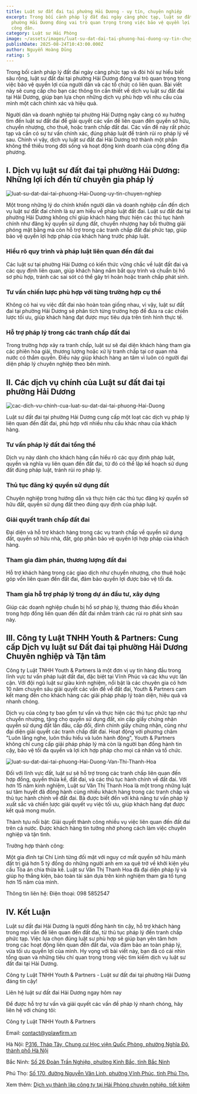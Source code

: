 ```yaml
---
title: Luật sư đất đai tại phường Hải Dương - uy tín, chuyên nghiệp
excerpt: Trong bối cảnh pháp lý đất đai ngày càng phức tạp, luật sư đất đai tại
  phường Hải Dương đóng vai trò quan trọng trong việc bảo vệ quyền lợi của mọi
  công dân.
category: Luật sư Hải Phòng
image: ~/assets/images/luat-su-dat-dai-tai-phuong-hai-duong-uy-tin-chuyen-nghiep.png
publishDate: 2025-08-24T10:43:00.000Z
author: Nguyễn Hoàng Dũng
rating: 5
---
```

Trong bối cảnh pháp lý đất đai ngày càng phức tạp và đòi hỏi sự hiểu biết sâu rộng, luật sư đất đai tại phường Hải Dương đóng vai trò quan trọng trong việc bảo vệ quyền lợi của người dân và các tổ chức có liên quan. Bài viết này sẽ cung cấp cho bạn các thông tin cần thiết về dịch vụ luật sư đất đai tại Hải Dương, giúp bạn lựa chọn những dịch vụ phù hợp với nhu cầu của mình một cách chính xác và hiệu quả.

Người dân và doanh nghiệp tại phường Hải Dương ngày càng có xu hướng tìm đến luật sư đất đai để giải quyết các vấn đề liên quan đến quyền sở hữu, chuyển nhượng, cho thuê, hoặc tranh chấp đất đai. Các vấn đề này rất phức tạp và cần có sự tư vấn chính xác, đúng pháp luật để tránh rủi ro pháp lý về sau. Chính vì vậy, dịch vụ luật sư đất đai Hải Dương trở thành một phần không thể thiếu trong đời sống và hoạt động kinh doanh của cộng đồng địa phương.

## I. Dịch vụ luật sư đất đai tại phường Hải Dương: Những lợi ích đến từ chuyên gia pháp lý

![luat-su-dat-dai-tai-phuong-Hai-Duong-uy-tin-chuyen-nghiep](~/assets/images/luat-su-dat-dai-tai-phuong-hai-duong-uy-tin-chuyen-nghiep.png "luật sư đất đai tại phường Hải Dương - uy tín, chuyên nghiệp")

Một trong những lý do chính khiến người dân và doanh nghiệp cần đến dịch vụ luật sư đất đai chính là sự am hiểu về pháp luật đất đai. Luật sư đất đai tại phường Hải Dương không chỉ giúp khách hàng thực hiện các thủ tục hành chính như đăng ký quyền sử dụng đất, chuyển nhượng hay bồi thường giải phóng mặt bằng mà còn hỗ trợ trong các tranh chấp đất đai phức tạp, giúp bảo vệ quyền lợi hợp pháp của khách hàng trước pháp luật.

### Hiểu rõ quy trình và pháp luật liên quan đến đất đai

Các luật sư tại phường Hải Dương có kiến thức vững chắc về luật đất đai và các quy định liên quan, giúp khách hàng nắm bắt quy trình và chuẩn bị hồ sơ phù hợp, tránh các sai sót có thể gây trì hoãn hoặc tranh chấp phát sinh.

### Tư vấn chiến lược phù hợp với từng trường hợp cụ thể

Không có hai vụ việc đất đai nào hoàn toàn giống nhau, vì vậy, luật sư đất đai tại phường Hải Dương sẽ phân tích từng trường hợp để đưa ra các chiến lược tối ưu, giúp khách hàng đạt được mục tiêu dựa trên tình hình thực tế.

### Hỗ trợ pháp lý trong các tranh chấp đất đai

Trong trường hợp xảy ra tranh chấp, luật sư sẽ đại diện khách hàng tham gia các phiên hòa giải, thương lượng hoặc xử lý tranh chấp tại cơ quan nhà nước có thẩm quyền. Điều này giúp khách hàng an tâm vì luôn có người đại diện pháp lý chuyên nghiệp theo bên mình.

## II. Các dịch vụ chính của Luật sư đất đai tại phường Hải Dương

![cac-dich-vu-chinh-cua-luat-su-dat-dai-tai-phuong-Hai-Duong](~/assets/images/cac-dich-vu-chinh-cua-luat-su-dat-dai-tai-phuong-hai-duong.png "Các dịch vụ chính của luật sư đất đai tại phường Hải Dương")

Luật sư đất đai tại phường Hải Dương cung cấp một loạt các dịch vụ pháp lý liên quan đến đất đai, phù hợp với nhiều nhu cầu khác nhau của khách hàng.

### Tư vấn pháp lý đất đai tổng thể

Dịch vụ này dành cho khách hàng cần hiểu rõ các quy định pháp luật, quyền và nghĩa vụ liên quan đến đất đai, từ đó có thể lập kế hoạch sử dụng đất đúng pháp luật, tránh rủi ro pháp lý.

### Thủ tục đăng ký quyền sử dụng đất

Chuyên nghiệp trong hướng dẫn và thực hiện các thủ tục đăng ký quyền sở hữu đất, quyền sử dụng đất theo đúng quy định của pháp luật.

### Giải quyết tranh chấp đất đai

Đại diện và hỗ trợ khách hàng trong các vụ tranh chấp về quyền sử dụng đất, quyền sở hữu nhà, đất, góp phần bảo vệ quyền lợi hợp pháp của khách hàng.

### Tham gia đàm phán, thương lượng đất đai

Hỗ trợ khách hàng trong các giao dịch như chuyển nhượng, cho thuê hoặc góp vốn liên quan đến đất đai, đảm bảo quyền lợi được bảo vệ tối đa.

### Tham gia hỗ trợ pháp lý trong dự án đầu tư, xây dựng

Giúp các doanh nghiệp chuẩn bị hồ sơ pháp lý, thương thảo điều khoản trong hợp đồng liên quan đến đất đai nhằm tránh các rủi ro phát sinh sau này.

## III. Công ty Luật TNHH Youth & Partners: Cung cấp Dịch vụ luật sư Đất đai tại phường Hải Dương Chuyên nghiệp và Tận tâm

Công ty Luật TNHH Youth & Partners là một đơn vị uy tín hàng đầu trong lĩnh vực tư vấn pháp luật đất đai, đặc biệt tại Vĩnh Phúc và các khu vực lân cận. Với đội ngũ luật sư giàu kinh nghiệm, nổi bật là các chuyên gia có hơn 10 năm chuyên sâu giải quyết các vấn đề về đất đai, Youth & Partners cam kết mang đến cho khách hàng các giải pháp pháp lý toàn diện, hiệu quả và nhanh chóng.

Dịch vụ của công ty bao gồm tư vấn và thực hiện các thủ tục phức tạp như chuyển nhượng, tặng cho quyền sử dụng đất, xin cấp giấy chứng nhận quyền sử dụng đất lần đầu, cấp đổi, đính chính giấy chứng nhận, cũng như đại diện giải quyết các tranh chấp đất đai. Hoạt động với phương châm "Luôn lắng nghe, luôn thấu hiểu và luôn hành động", Youth & Partners không chỉ cung cấp giải pháp pháp lý mà còn là người bạn đồng hành tin cậy, bảo vệ tối đa quyền và lợi ích hợp pháp cho mọi cá nhân và tổ chức.

![luat-su-dat-dai-tai-phuong-Hai-Duong-Van-Thi-Thanh-Hoa](~/assets/images/luat-su-dat-dai-tai-hai-duong-van-thi-thanh-hoa.png "Luật sư đất đai tại phường Hải Dương - Văn Thị Thanh Hoa")

Đối với lĩnh vực đất, luật sư sẽ hỗ trợ trong các tranh chấp liên quan đến hợp đồng, quyền thừa kế, đất đai, và các thủ tục hành chính về đất đai. Với hơn 15 năm kinh nghiệm, Luật sư Văn Thị Thanh Hoa là một trong những luật sư tâm huyết đã đồng hành cùng nhiều khách hàng trong các tranh chấp và thủ tục hành chính về đất đai. Bà được biết đến với khả năng tư vấn pháp lý xuất sắc và chiến lược giải quyết vụ việc tối ưu, giúp khách hàng đạt được kết quả mong muốn.

Thành tựu nổi bật: Giải quyết thành công nhiều vụ việc liên quan đến đất đai trên cả nước. Được khách hàng tin tưởng nhờ phong cách làm việc chuyên nghiệp và tận tình.

Trường hợp thành công:

Một gia đình tại Chí Linh từng đối mặt với nguy cơ mất quyền sở hữu mảnh đất trị giá hơn 5 tỷ đồng do những người anh em xa quê trở về khởi kiện yêu cầu Tòa án chia thừa kế. Luật sư Văn Thị Thanh Hoa đã đại diện pháp lý và giúp họ thắng kiện, bảo toàn tài sản dựa trên kinh nghiệm tham gia tố tụng hơn 15 năm của mình.

Thông tin liên hệ: Điện thoại: 098 5852547

## IV. Kết Luận

Luật sư đất đai Hải Dương là người đồng hành tin cậy, hỗ trợ khách hàng trong mọi vấn đề liên quan đến đất đai, từ thủ tục pháp lý đến tranh chấp phức tạp. Việc lựa chọn đúng luật sư phù hợp sẽ giúp bạn yên tâm hơn trong các hoạt động liên quan đến đất đai, vừa đảm bảo an toàn pháp lý, vừa tối ưu quyền lợi của mình. Hy vọng với bài viết này, bạn đã có cái nhìn tổng quan và những tiêu chí quan trọng trong việc tìm kiếm dịch vụ luật sư đất đai tại Hải Dương.

Công ty Luật TNHH Youth & Partners - Luật sư đất đai tại phường Hải Dương đáng tin cậy!

Liên hệ luật sư đất đai Hải Dương ngay hôm nay

Để được hỗ trợ tư vấn và giải quyết các vấn đề pháp lý nhanh chóng, hãy liên hệ với chúng tôi:

Công ty Luật TNHH Youth & Partners

Email: [contact@yplawfirm.vn](mailto:contact@yplawfirm.vn)

Hà Nội: [P316, Tháp Tây, Chung cư Học viện Quốc Phòng, phường Nghĩa Đô, thành phố Hà Nội](https://goo.gl/maps/3mxawLHAppA5zsPx9)

Bắc Ninh: [Số 26 Đoàn Trần Nghiệp, phường Kinh Bắc, tỉnh Bắc Ninh](https://maps.app.goo.gl/k7wnHwawNgTG9JW66)

Phú Thọ: [Số 170, đường Nguyễn Văn Linh, phường Vĩnh Phúc, tỉnh Phú Thọ.](https://maps.app.goo.gl/iyeEMYfn8SBjvP1X6)

Xem thêm: [Dịch vụ thành lập công ty tại Hải Phòng chuyên nghiệp, tiết kiệm](https://yplawfirm.vn/tin-tuc/dich-vu-thanh-lap-cong-ty-tai-ninh-binh-uy-tin-tron-goi)
